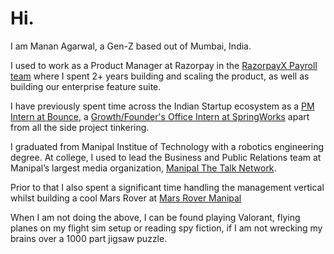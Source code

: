 # Hi.
I am Manan Agarwal, a Gen-Z based out of Mumbai, India. 

I used to work as a Product Manager at Razorpay in the [RazorpayX Payroll team](https://razorpay.com/payroll/) where I spent 2+ years building and scaling the product, as well as building our enterprise feature suite.

I have previously spent time across the Indian Startup ecosystem as a [PM Intern at Bounce](https://www.mananagarwal.in/pm-internship-at-bounce-learnings-and-the-experience), a [Growth/Founder's Office Intern at SpringWorks](https://www.linkedin.com/posts/mananagarwal03_internship-startups-bangalore-activity-6615235098830827520-Gsql) apart from all the side project tinkering.

I graduated from Manipal Institue of Technology with a robotics engineering degree. At college, I used to lead the Business and Public Relations team at Manipal’s largest media organization, [Manipal The Talk Network](https://www.manipalthetalk.org/). 

Prior to that I also spent a significant time handling the management vertical whilst building a cool Mars Rover at [Mars Rover Manipal](http://marsrovermanipal.com/)

When I am not doing the above, I can be found playing Valorant, flying planes on my flight sim setup or reading spy fiction, if I am not wrecking my brains over a 1000 part jigsaw puzzle.
